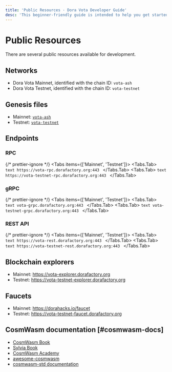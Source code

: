 ```yaml
---
title: 'Public Resources · Dora Vota Developer Guide'
desc: 'This beginner-friendly guide is intended to help you get started with Dora Vota and build on it.'
---
```



# Public Resources

There are several public resources available for development.

## Networks

- Dora Vota Mainnet, identified with the chain ID: `vota-ash`
- Dora Vota Testnet, identified with the chain ID: `vota-testnet`

## Genesis files

- Mainnet: [`vota-ash`](https://github.com/DoraFactory/doravota/blob/main/config/mainnet/genesis.json)
- Testnet: [`vota-testnet`](https://github.com/DoraFactory/doravota/blob/main/config/testnet/genesis.json)

## Endpoints

### RPC

{/* prettier-ignore */}
<Tabs items={['Mainnet', 'Testnet']}>
  <Tabs.Tab>
    ```text
    https://vota-rpc.dorafactory.org:443
    ```
  </Tabs.Tab>
  <Tabs.Tab>
    ```text
    https://vota-testnet-rpc.dorafactory.org:443
    ```
  </Tabs.Tab>
</Tabs>

### gRPC

{/* prettier-ignore */}
<Tabs items={['Mainnet', 'Testnet']}>
  <Tabs.Tab>
    ```text
    vota-grpc.dorafactory.org:443
    ```
  </Tabs.Tab>
  <Tabs.Tab>
    ```text
    vota-testnet-grpc.dorafactory.org:443
    ```
  </Tabs.Tab>
</Tabs>

### REST API

{/* prettier-ignore */}
<Tabs items={['Mainnet', 'Testnet']}>
  <Tabs.Tab>
    ```text
    https://vota-rest.dorafactory.org:443
    ```
  </Tabs.Tab>
  <Tabs.Tab>
    ```text
    https://vota-testnet-rest.dorafactory.org:443
    ```
  </Tabs.Tab>
</Tabs>

## Blockchain explorers

- Mainnet: https://vota-explorer.dorafactory.org
- Testnet: https://vota-testnet-explorer.dorafactory.org

## Faucets

- Mainnet: https://dorahacks.io/faucet
- Testnet: https://vota-testnet-faucet.dorafactory.org

## CosmWasm documentation [#cosmwasm-docs]

- [CosmWasm Book](https://book.cosmwasm.com/)
- [Sylvia Book](https://cosmwasm.github.io/sylvia-book/index.html)
- [CosmWasm Academy](https://academy.cosmwasm.com/)
- [awesome-cosmwasm](https://github.com/CosmWasm/awesome-cosmwasm)
- [cosmwasm-std documentation](https://docs.rs/cosmwasm-std/latest/cosmwasm_std/)
